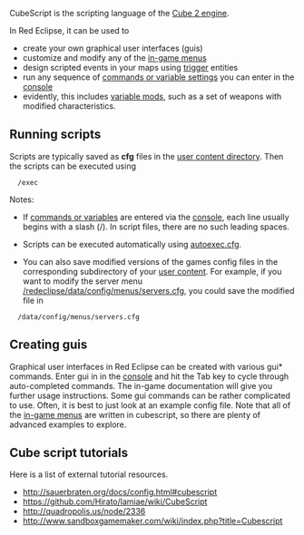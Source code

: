 CubeScript is the scripting language of the [http://cubeengine.com/ Cube 2 engine]. 

In Red Eclipse, it can be used to

* create your own graphical user interfaces (guis)
* customize and modify any of the [http://svn.icculus.org/redeclipse/data/config/menus in-game menus]
* design scripted events in your maps using [[Entity_Linking#Scriptable_Events|trigger]] entities
* run any sequence of [[Vars_and_Commands_Tables|commands or variable settings]] you can enter in the [[console]]
* evidently, this includes [[Variables|variable mods]], such as a set of weapons with modified characteristics.
 

==Running scripts==

Scripts are typically saved as '''cfg''' files in the [[Game_Settings#User_Content|user content directory]]. Then the scripts can be executed using
   /exec <scriptname>

Notes:

*If [[Vars_and_Commands_Tables|commands or variables]] are entered via the [[console]], each line usually begins with a slash (/). In script files, there are no such leading spaces.

*Scripts can be executed automatically using [[Game_Settings#autoexec.cfg|autoexec.cfg]].

*You can also save modified versions of the games config files in the corresponding subdirectory of your [[Game_Settings#User_Content|user content]]. For example, if you want to modify the server menu [http://svn.icculus.org/redeclipse/data/config/servers.cfg /redeclipse/data/config/menus/servers.cfg], you could save the modified file in 
   <user>/data/config/menus/servers.cfg

==Creating guis==

Graphical user interfaces in Red Eclipse can be created with various gui* commands. Enter gui in in the [[console]] and hit the Tab key to cycle through auto-completed commands. The in-game documentation will give you further usage instructions. Some gui commands can be rather complicated to use. Often, it is best to just look at an example config file. Note that all of the [http://svn.icculus.org/redeclipse/data/config in-game menus] are written in cubescript, so there are plenty of advanced examples to explore.

==Cube script tutorials==

Here is a list of external tutorial resources. 
* http://sauerbraten.org/docs/config.html#cubescript<br>
* https://github.com/Hirato/lamiae/wiki/CubeScript<br>
* http://quadropolis.us/node/2336<br>
* http://www.sandboxgamemaker.com/wiki/index.php?title=Cubescript
